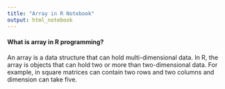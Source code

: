 ```yaml
---
title: "Array in R Notebook"
output: html_notebook
---
```


#### **What is array in R programming?**

An array is a data structure that can hold multi-dimensional data. In R, the array is objects that can hold two or more than two-dimensional data. For example, in square matrices can contain two rows and two columns and dimension can take five.

```r

```


